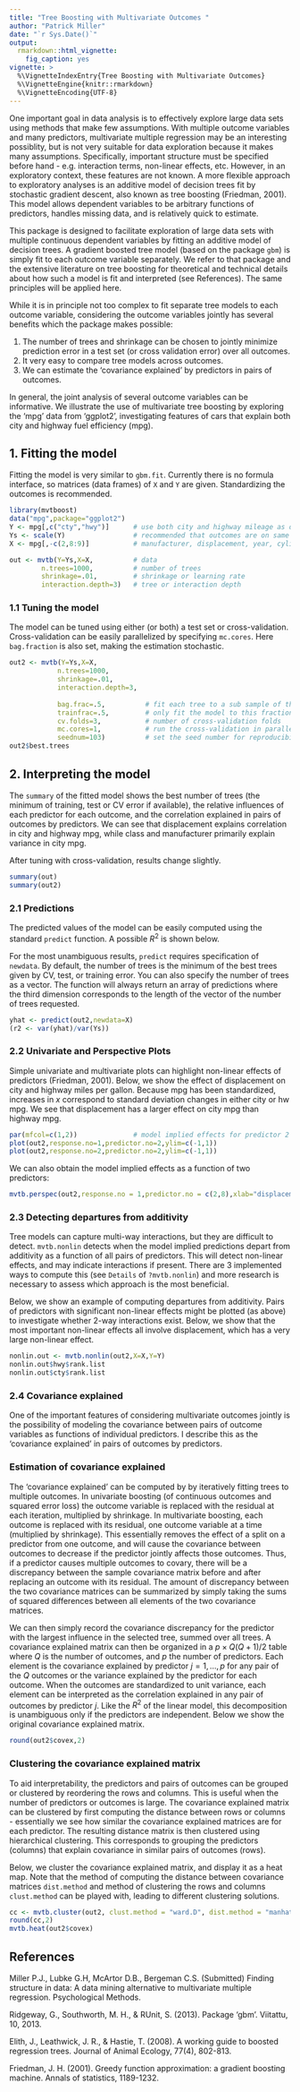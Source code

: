 ```yaml
---
title: "Tree Boosting with Multivariate Outcomes "
author: "Patrick Miller"
date: "`r Sys.Date()`"
output: 
  rmarkdown::html_vignette:
    fig_caption: yes
vignette: >
  %\VignetteIndexEntry{Tree Boosting with Multivariate Outcomes}
  %\VignetteEngine{knitr::rmarkdown}
  %\VignetteEncoding{UTF-8}
---
```


One important goal in data analysis is to effectively explore large data sets using methods that make few assumptions. With multiple outcome variables and many predictors, multivariate multiple regression may be an interesting possiblity, but is not very suitable for data exploration because it makes many assumptions. Specifically, important structure must be specified before hand - e.g. interaction terms, non-linear effects, etc. However, in an exploratory context, these features are not known. A more flexible approach to exploratory analyses is an additive model of decision trees fit by stochastic gradient descent, also known as tree boosting (Friedman, 2001). This model allows dependent variables to be arbitrary functions of predictors, handles missing data, and is relatively quick to estimate.

This package is designed to facilitate exploration of large data sets with multiple continuous dependent variables by fitting an additive model of decision trees. A gradient boosted tree model (based on the package `gbm`) is simply fit to each outcome variable separately. We refer to that package and the extensive literature on tree boosting for theoretical and technical details about how such a model is fit and interpreted (see References). The same principles will be applied here. 

While it is in principle not too complex to fit separate tree models to each outcome variable, considering the outcome variables jointly has several benefits which the package makes possible:

  1. The number of trees and shrinkage can be chosen to jointly minimize prediction error in a test set (or cross validation error) over all outcomes.
  2. It very easy to compare tree models across outcomes.
  3. We can estimate the 'covariance explained' by predictors in pairs of outcomes.

In general, the joint analysis of several outcome variables can be informative. We illustrate the use of multivariate tree boosting by exploring the 'mpg' data from 'ggplot2', investigating features of cars that explain both city and highway fuel efficiency (mpg).

## 1. Fitting the model

Fitting the model is very similar to `gbm.fit`. Currently there is no formula interface, so matrices (data frames) of `X` and `Y` are given. Standardizing the outcomes is recommended.

```r
library(mvtboost)
data("mpg",package="ggplot2")
Y <- mpg[,c("cty","hwy")]      # use both city and highway mileage as dvs
Ys <- scale(Y)                 # recommended that outcomes are on same scale
X <- mpg[,-c(2,8:9)]           # manufacturer, displacement, year, cylinder, transmission, drive, class

out <- mvtb(Y=Ys,X=X,          # data
        n.trees=1000,          # number of trees
        shrinkage=.01,         # shrinkage or learning rate
        interaction.depth=3)   # tree or interaction depth
```

### 1.1 Tuning the model

The model can be tuned using either (or both) a test set or cross-validation. Cross-validation can be easily parallelized by specifying `mc.cores`. Here `bag.fraction` is also set, making the estimation stochastic.

```r
out2 <- mvtb(Y=Ys,X=X,
            n.trees=1000, 
            shrinkage=.01,
            interaction.depth=3,
            
            bag.frac=.5,          # fit each tree to a sub sample of this fraction
            trainfrac=.5,         # only fit the model to this fraction of the data set
            cv.folds=3,           # number of cross-validation folds
            mc.cores=1,           # run the cross-validation in parallel
            seednum=103)          # set the seed number for reproducibility
out2$best.trees
```

## 2. Interpreting the model

The `summary` of the fitted model shows the best number of trees (the minimum of training, test or CV error if available), the relative influences of each predictor for each outcome, and the correlation explained in pairs of outcomes by predictors. We can see that displacement explains correlation in city and highway mpg, while class and manufacturer primarily explain variance in city mpg.

After tuning with cross-validation, results change slightly.

```r
summary(out)
summary(out2)
```

### 2.1 Predictions

The predicted values of the model can be easily computed using the standard `predict` function. A possible $R^2$ is shown below. 

For the most unambiguous results, `predict` requires specification of `newdata`. By default, the number of trees is the minimum of the best trees given by CV, test, or training error. You can also specify the number of trees as a vector. The function will always return an array of predictions where the third dimension corresponds to the length of the vector of the number of trees requested.

```r
yhat <- predict(out2,newdata=X)
(r2 <- var(yhat)/var(Ys))
```

### 2.2 Univariate and Perspective Plots

Simple univariate and multivariate plots can highlight non-linear effects of predictors (Friedman, 2001). Below, we show the effect of displacement on city and highway miles per gallon. Because mpg has been standardized, increases in $x$ correspond to standard deviation changes in either city or hw mpg. We see that displacement has a larger effect on city mpg than highway mpg.

```r
par(mfcol=c(1,2))              # model implied effects for predictor 2 for cty and hwy
plot(out2,response.no=1,predictor.no=2,ylim=c(-1,1))
plot(out2,response.no=2,predictor.no=2,ylim=c(-1,1))
```

We can also obtain the model implied effects as a function of two predictors:

```r
mvtb.perspec(out2,response.no = 1,predictor.no = c(2,8),xlab="displacement",ylab="class",theta=45,zlab="cty")
```

### 2.3 Detecting departures from additivity

Tree models can capture multi-way interactions, but they are difficult to detect. `mvtb.nonlin` detects when the model implied predictions depart from additivity as a function of all pairs of predictors. This will detect non-linear effects, and may indicate interactions if present. There are 3 implemented ways to compute this (see `Details` of `?mvtb.nonlin`) and more research is necessary to assess which approach is the most beneficial. 

Below, we show an example of computing departures from additivity. Pairs of predictors with significant non-linear effects might be plotted (as above) to investigate whether 2-way interactions exist. Below, we show that the most important non-linear effects all involve displacement, which has a very large non-linear effect.

```r
nonlin.out <- mvtb.nonlin(out2,X=X,Y=Y)
nonlin.out$hwy$rank.list
nonlin.out$cty$rank.list

```

### 2.4 Covariance explained

  One of the important features of considering multivariate outcomes jointly is the possibility of modeling the covariance between pairs of outcome variables as functions of individual predictors. I describe this as the 'covariance explained' in pairs of outcomes by predictors. 
  
### Estimation of covariance explained
  
The 'covariance explained' can be computed by by iteratively fitting trees to multiple outcomes. In univariate boosting (of continuous outcomes and squared error loss) the outcome variable is replaced with the residual at each iteration, multiplied by shrinkage. In multivariate boosting, each outcome is replaced with its residual, one outcome variable at a time (multiplied by shrinkage). This essentially removes the effect of a split on a predictor from one outcome, and will cause the covariance between outcomes to decrease if the predictor jointly affects those outcomes. Thus, if a predictor causes multiple outcomes to covary, there will be a discrepancy between the sample covariance matrix before and after replacing an outcome with its residual. The amount of discrepancy between the two covariance matrices can be summarized by simply taking the sums of squared differences between all elements of the two covariance matrices.
  
  We can then simply record the covariance discrepancy for the predictor with the largest influence in the selected tree, summed over all trees. A covariance explained matrix can then be organized in a $p \times Q(Q+1)/2$ table where $Q$ is the number of outcomes, and $p$ the number of predictors. Each element is the covariance explained by predictor $j = 1, …, p$ for any pair of the $Q$ outcomes or the variance explained by the predictor for each outcome. When the outcomes are standardized to unit variance, each element can be interpreted as the correlation explained in any pair of outcomes by predictor $j$. Like the $R^2$ of the linear model, this decomposition is unambiguous only if the predictors are independent. Below we show the original covariance explained matrix.
   
```r
round(out2$covex,2)
```
   
### Clustering the covariance explained matrix

   To aid interpretability, the predictors and pairs of outcomes can be grouped or clustered by reordering the rows and columns. This is useful when the number of predictors or outcomes is large. The covariance explained matrix can be clustered by first computing the distance between rows or columns - essentially we see how similar the covariance explained matrices are for each predictor. The resulting distance matrix is then clustered using hierarchical clustering. This corresponds to grouping the predictors (columns) that explain covariance in similar pairs of outcomes (rows). 
   
Below, we cluster the covariance explained matrix, and display it as a heat map. Note that the method of computing the distance between covariance matrices `dist.method` and method of clustering the rows and columns `clust.method` can be played with, leading to different clustering solutions.
   
```r
cc <- mvtb.cluster(out2, clust.method = "ward.D", dist.method = "manhattan")
round(cc,2)
mvtb.heat(out2$covex)
```

## References
Miller P.J., Lubke G.H, McArtor D.B., Bergeman C.S. (Submitted) Finding structure in data: A data mining alternative to multivariate multiple regression. Psychological Methods.

Ridgeway, G., Southworth, M. H., & RUnit, S. (2013). Package 'gbm'. Viitattu, 10, 2013.

Elith, J., Leathwick, J. R., & Hastie, T. (2008). A working guide to boosted regression trees. Journal of Animal Ecology, 77(4), 802-813.

Friedman, J. H. (2001). Greedy function approximation: a gradient boosting machine. Annals of statistics, 1189-1232.
